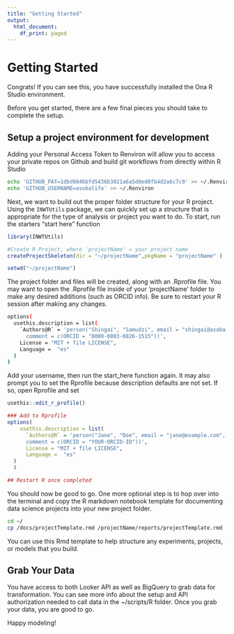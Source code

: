 ```yaml
---
title: "Getting Started"
output:
  html_document:
    df_print: paged
---
```


# Getting Started

Congrats!  If you can see this, you have successfully installed the Ona R Studio environment.

Before you get started, there are a few final pieces you should take to complete the setup.

## Setup a project environment for development

Adding your Personal Access Token to Renviron will allow you to access your private repos on Github and build git workflows from directly within R Studio

```sh
echo 'GITHUB_PAT=1dbd984bbfd5436b3021a6a5d0ed0fb4d2a6c7c9' >> ~/.Renviron
echo 'GITHUB_USERNAME=asobalife' >> ~/.Renviron
```

Next, we want to build out the proper folder structure for your R project.  Using the ```INWTUtils``` package, we can quickly set up a structure that is appropriate for the type of analysis or project you want to do.  To start, run the starters "start here" function

```r
library(INWTUtils)

#Create R Project, where 'projectName' = your project name
createProjectSkeleton(dir = "~/projectName",pkgName = "projectName" )

setwd("~/projectName")


```

The project folder and files will be created, along with an .Rprofile file.  You may want to open the .Rprofile file inside of your 'projectName' folder to make any desired additions (such as ORCID info).  Be sure to restart your R session after making any changes.

```sh
options(
  usethis.description = list(
    `Authors@R` = 'person("Shingai", "Samudzi", email = "shingai@asoba.co", role = c("aut", "cre"),
      comment = c(ORCID = "0000-0003-0826-1515"))',
    License = "MIT + file LICENSE",
    Language =  "es"
  )
)


```

Add your username, then run the start_here function again.  It may also prompt you to set the Rprofile because description defaults are not set.  If so, open Rprofile and set

```r
usethis::edit_r_profile()

### Add to Rprofile
options(
    usethis.description = list(
      `Authors@R` = 'person("Jane", "Doe", email = "jane@example.com", role = c("aut", "cre"),
      comment = c(ORCID = "YOUR-ORCID-ID"))',
      License = "MIT + file LICENSE",
      Language =  "es"
  )
  )

## Restart R once completed
```

You should now be good to go.  One more optional step is to hop over into the terminal and copy the R markdown notebook template for documenting data science projects into your new project folder.

```sh

cd ~/
cp /docs/projectTemplate.rmd /projectName/reports/projectTemplate.rmd

```

You can use this Rmd template to help structure any experiments, projects, or models that you build.

## Grab Your Data

You have access to both Looker API as well as BigQuery to grab data for transformation.  You can see more info about the setup and API authorization needed to call data in the ~/scripts/R folder.  Once you grab your data, you are good to go.

Happy modeling!
